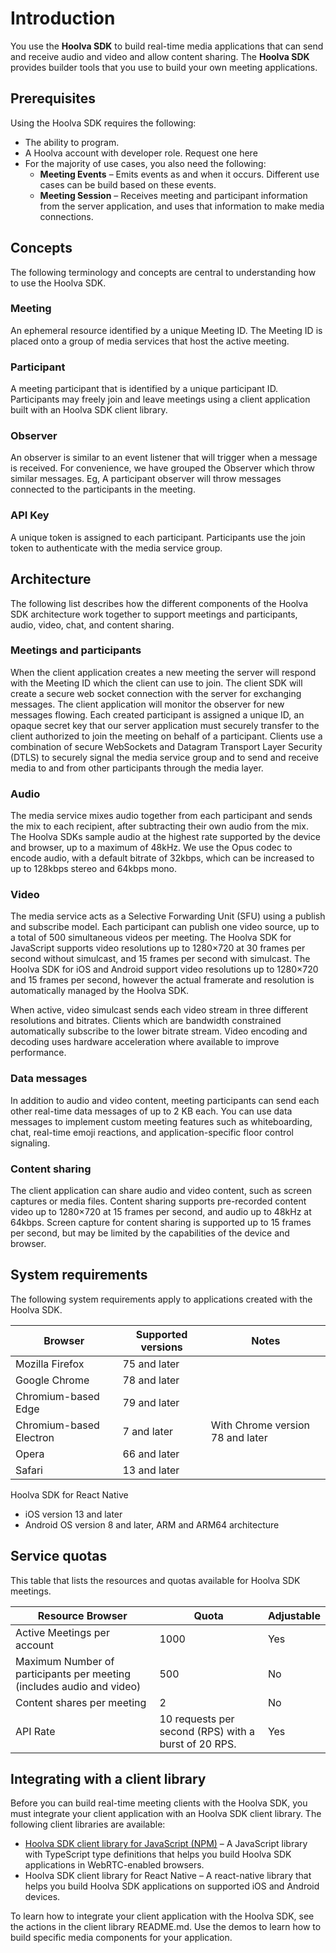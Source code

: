 

# Introduction

You use the **Hoolva SDK** to build real-time media applications that can send and receive audio and video and allow content sharing. The **Hoolva SDK** provides builder tools that you use to build your own meeting applications.

## Prerequisites

Using the Hoolva SDK requires the following:

- The ability to program.
- A Hoolva account with developer role. Request one here
- For the majority of use cases, you also need the following:
  - **Meeting Events** – Emits events as and when it occurs. Different use cases can be build based on these events.
  - **Meeting Session** – Receives meeting and participant information from the server application, and uses that information to make media connections. 

## Concepts

The following terminology and concepts are central to understanding how to use the Hoolva SDK.

### Meeting
An ephemeral resource identified by a unique Meeting ID. The Meeting ID is placed onto a group of media services that host the active meeting.

### Participant
A meeting participant that is identified by a unique participant ID. Participants may freely join and leave meetings using a client application built with an Hoolva SDK client library.

### Observer
An observer is similar to an event listener that will trigger when a message is received. For convenience, we have grouped the Observer which throw similar messages. Eg, A participant observer will throw messages connected to the participants in the meeting.

### API Key
A unique token is assigned to each participant. Participants use the join token to authenticate with the media service group.

## Architecture
The following list describes how the different components of the Hoolva SDK architecture work together to support meetings and participants, audio, video, chat, and content sharing.

### Meetings and participants
When the client application creates a new meeting the server will respond with the Meeting ID which the client can use to join. The client SDK will create a secure web socket connection with the server for exchanging messages. The client application will monitor the observer for new messages flowing. Each created participant is assigned a unique ID, an opaque secret key that our server application must securely transfer to the client authorized to join the meeting on behalf of a participant. Clients use a combination of secure WebSockets and Datagram Transport Layer Security (DTLS) to securely signal the media service group and to send and receive media to and from other participants through the media layer.

### Audio
The media service mixes audio together from each participant and sends the mix to each recipient, after subtracting their own audio from the mix. The Hoolva SDKs sample audio at the highest rate supported by the device and browser, up to a maximum of 48kHz. We use the Opus codec to encode audio, with a default bitrate of 32kbps, which can be increased to up to 128kbps stereo and 64kbps mono.

### Video
The media service acts as a Selective Forwarding Unit (SFU) using a publish and subscribe model. Each participant can publish one video source, up to a total of 500 simultaneous videos per meeting. The Hoolva SDK for JavaScript supports video resolutions up to 1280×720 at 30 frames per second without simulcast, and 15 frames per second with simulcast. The Hoolva SDK for iOS and Android support video resolutions up to 1280×720 and 15 frames per second, however the actual framerate and resolution is automatically managed by the Hoolva SDK.

When active, video simulcast sends each video stream in three different resolutions and bitrates. Clients which are bandwidth constrained automatically subscribe to the lower bitrate stream. Video encoding and decoding uses hardware acceleration where available to improve performance.

### Data messages
In addition to audio and video content, meeting participants can send each other real-time data messages of up to 2 KB each. You can use data messages to implement custom meeting features such as whiteboarding, chat, real-time emoji reactions, and application-specific floor control signaling.

### Content sharing
The client application can share audio and video content, such as screen captures or media files. Content sharing supports pre-recorded content video up to 1280×720 at 15 frames per second, and audio up to 48kHz at 64kbps. Screen capture for content sharing is supported up to 15 frames per second, but may be limited by the capabilities of the device and browser.

## System requirements

The following system requirements apply to applications created with the Hoolva SDK.

|   Browser                  |  Supported versions              |  Notes                          |
|                       ---  |                             ---  |                            ---  |
|  Mozilla Firefox           |     75 and later                 |                                 |   
|  Google Chrome             |     78 and later                 |                                 |   
|  Chromium-based Edge       |     79 and later                 |                                 |     
|  Chromium-based Electron   |     7 and later                  |With Chrome version 78 and later |
|  Opera                     |     66 and later                 |                                 |
|   Safari                   |     13 and later                 |                                 |

Hoolva SDK for React Native

- iOS version 13 and later
- Android OS version 8 and later, ARM and ARM64 architecture

## Service quotas

This table that lists the resources and quotas available for Hoolva SDK meetings.

|  Resource Browser                                                        |  Quota                                                    |  Adjustable                  |
|                                                                     ---  |                                                      ---  |                         ---  |
|  Active Meetings per account                                             |     1000                                                  |  Yes                         |   
|  Maximum Number of participants per meeting \(includes audio and video)  |     500                                                   |  No                          |   
|  Content shares per meeting                                              |     2                                                     |  No                          |     
|  API Rate                                                                |     10 requests per second (RPS) with a burst of 20 RPS. |  Yes                         |
                                                                                                                     
 ## Integrating with a client library

 Before you can build real-time meeting clients with the Hoolva SDK, you must integrate your client application with an Hoolva SDK client library. The following client libraries are available:

 - [Hoolva SDK client library for JavaScript (NPM)](https://www.npmjs.com/package/hdmeet) – A JavaScript library with TypeScript type definitions that helps you build Hoolva SDK applications in WebRTC-enabled browsers.
 -  Hoolva SDK client library for React Native – A react-native library that helps you build Hoolva SDK applications on supported iOS and Android devices.

 To learn how to integrate your client application with the Hoolva SDK, see the actions in the client library README.md. Use the demos to learn how to build specific media components for your application.
 